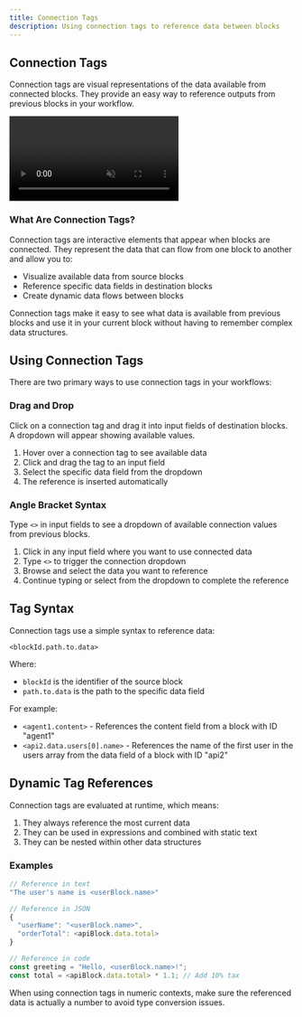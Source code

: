 ```yaml
---
title: Connection Tags
description: Using connection tags to reference data between blocks
---
```



## Connection Tags

Connection tags are visual representations of the data available from connected blocks. They provide an easy way to reference outputs from previous blocks in your workflow.

<div>
  <video 
    autoPlay 
    loop 
    muted 
    playsInline
    className="w-full"
    src="/connections.mp4"
  >
  </video>
</div>

### What Are Connection Tags?

Connection tags are interactive elements that appear when blocks are connected. They represent the data that can flow from one block to another and allow you to:

- Visualize available data from source blocks
- Reference specific data fields in destination blocks
- Create dynamic data flows between blocks

<Callout type="info">
  Connection tags make it easy to see what data is available from previous blocks and use it in your current block without having to remember complex data structures.
</Callout>

## Using Connection Tags

There are two primary ways to use connection tags in your workflows:

<div className="grid grid-cols-1 md:grid-cols-2 gap-4 my-6">
  <div className="border border-gray-200 dark:border-gray-800 rounded-lg p-4">
    <h3 className="font-medium text-lg mb-2">Drag and Drop</h3>
    <p className="text-sm text-gray-600 dark:text-gray-400">
      Click on a connection tag and drag it into input fields of destination blocks. A dropdown will appear showing available values.
    </p>
    <ol className="mt-2 text-sm text-gray-600 dark:text-gray-400 list-decimal pl-5">
      <li>Hover over a connection tag to see available data</li>
      <li>Click and drag the tag to an input field</li>
      <li>Select the specific data field from the dropdown</li>
      <li>The reference is inserted automatically</li>
    </ol>
  </div>
  
  <div className="border border-gray-200 dark:border-gray-800 rounded-lg p-4">
    <h3 className="font-medium text-lg mb-2">Angle Bracket Syntax</h3>
    <p className="text-sm text-gray-600 dark:text-gray-400">
      Type <code>&lt;&gt;</code> in input fields to see a dropdown of available connection values from previous blocks.
    </p>
    <ol className="mt-2 text-sm text-gray-600 dark:text-gray-400 list-decimal pl-5">
      <li>Click in any input field where you want to use connected data</li>
      <li>Type <code>&lt;&gt;</code> to trigger the connection dropdown</li>
      <li>Browse and select the data you want to reference</li>
      <li>Continue typing or select from the dropdown to complete the reference</li>
    </ol>
  </div>
</div>

## Tag Syntax

Connection tags use a simple syntax to reference data:

```
<blockId.path.to.data>
```

Where:
- `blockId` is the identifier of the source block
- `path.to.data` is the path to the specific data field

For example:
- `<agent1.content>` - References the content field from a block with ID "agent1"
- `<api2.data.users[0].name>` - References the name of the first user in the users array from the data field of a block with ID "api2"

## Dynamic Tag References

Connection tags are evaluated at runtime, which means:

1. They always reference the most current data
2. They can be used in expressions and combined with static text
3. They can be nested within other data structures

### Examples

```javascript
// Reference in text
"The user's name is <userBlock.name>"

// Reference in JSON
{
  "userName": "<userBlock.name>",
  "orderTotal": <apiBlock.data.total>
}

// Reference in code
const greeting = "Hello, <userBlock.name>!";
const total = <apiBlock.data.total> * 1.1; // Add 10% tax
```

<Callout type="warning">
  When using connection tags in numeric contexts, make sure the referenced data is actually a number to avoid type conversion issues.
</Callout> 